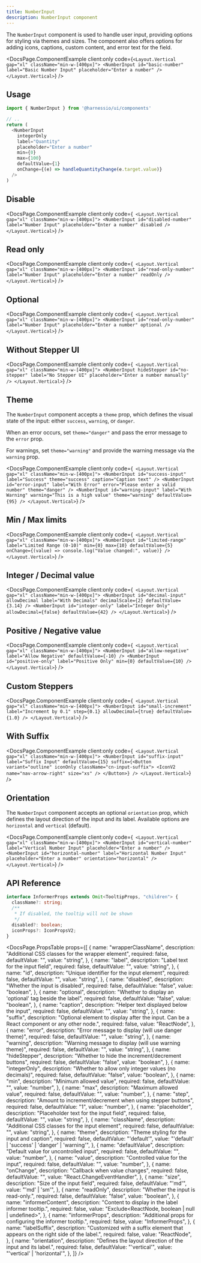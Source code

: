```yaml
---
title: NumberInput
description: NumberInput component
---
```


The `NumberInput` component is used to handle user input, providing options for styling via themes and sizes.
The component also offers options for adding icons, captions, custom content, and error text for the field.


<DocsPage.ComponentExample
  client:only
  code={`
  <Layout.Vertical gap="xl" className="min-w-[400px]">
    <NumberInput id="basic-number" label="Basic Number Input" placeholder="Enter a number" />
  </Layout.Vertical>
`}
/>

## Usage

```typescript jsx
import { NumberInput } from '@harnessio/ui/components'

// ..
return (
  <NumberInput
    integerOnly
    label="Quantity"
    placeholder="Enter a number"
    min={0}
    max={100}
    defaultValue={1}
    onChange={(e) => handleQuantityChange(e.target.value)}
  />
)
```

## Disable

<DocsPage.ComponentExample
  client:only
  code={`
  <Layout.Vertical gap="xl" className="min-w-[400px]">
    <NumberInput id="disabled-number" label="Number Input" placeholder="Enter a number" disabled />
  </Layout.Vertical>`}
/>

## Read only

<DocsPage.ComponentExample
  client:only
  code={`
  <Layout.Vertical gap="xl" className="min-w-[400px]">
    <NumberInput id="read-only-number" label="Number Input" placeholder="Enter a number" readOnly />
  </Layout.Vertical>`}
/>

## Optional

<DocsPage.ComponentExample
  client:only
  code={`
  <Layout.Vertical gap="xl" className="min-w-[400px]">
    <NumberInput id="read-only-number" label="Number Input" placeholder="Enter a number" optional />
  </Layout.Vertical>`}
/>

## Without Stepper UI

<DocsPage.ComponentExample
  client:only
  code={`
  <Layout.Vertical gap="xl" className="min-w-[400px]">
    <NumberInput
      hideStepper
      id="no-stepper"
      label="No Stepper UI"
      placeholder="Enter a number manually"
    />
  </Layout.Vertical>`}
/>

## Theme

The `NumberInput` component accepts a `theme` prop, which defines the visual state of the input: either `success`, `warning`, or `danger`.

When an error occurs, set `theme="danger"` and pass the error message to the `error` prop.

For warnings, set `theme="warning"` and provide the warning message via the `warning` prop.

<DocsPage.ComponentExample
  client:only
  code={`
  <Layout.Vertical gap="xl" className="min-w-[400px]">
    <NumberInput
      id="success-input"
      label="Success"
      theme="success"
      caption="Caption text"
    />
    <NumberInput
      id="error-input"
      label="With Error"
      error="Please enter a valid number"
      theme="danger"
    />
    <NumberInput
      id="warning-input"
      label="With Warning"
      warning="This is a high value"
      theme="warning"
      defaultValue={95}
    />
  </Layout.Vertical>`}
/>

## Min / Max limits

<DocsPage.ComponentExample
  client:only
  code={`
  <Layout.Vertical gap="xl" className="min-w-[400px]">
    <NumberInput
      id="limited-range"
      label="Limited Range (0-10)"
      min={0}
      max={10}
      defaultValue={5}
      onChange={(value) => console.log("Value changed:", value)}
    />
  </Layout.Vertical>`}
/>

## Integer / Decimal value

<DocsPage.ComponentExample
  client:only
  code={`
  <Layout.Vertical gap="xl" className="min-w-[400px]">
    <NumberInput
      id="decimal-input"
      allowDecimal
      label="With Decimals"
      decimalScale={2}
      defaultValue={3.14}
    />
    <NumberInput
      id="integer-only"
      label="Integer Only"
      allowDecimal={false}
      defaultValue={42}
    />
  </Layout.Vertical>`}
/>

## Positive / Negative value

<DocsPage.ComponentExample
  client:only
  code={`
  <Layout.Vertical gap="xl" className="min-w-[400px]">
    <NumberInput id="allow-negative" label="Allow Negative" defaultValue={-10} />
    <NumberInput
      id="positive-only"
      label="Positive Only"
      min={0}
      defaultValue={10}
    />
  </Layout.Vertical>`}
/>

## Custom Steppers

<DocsPage.ComponentExample
  client:only
  code={`
  <Layout.Vertical gap="xl" className="min-w-[400px]">
    <NumberInput
      id="small-increment"
      label="Increment by 0.1"
      step={0.1}
      allowDecimal={true}
      defaultValue={1.0}
    />
  </Layout.Vertical>`}
/>

## With Suffix

<DocsPage.ComponentExample
  client:only
  code={`
  <Layout.Vertical gap="xl" className="min-w-[400px]">
    <NumberInput
      id="suffix-input"
      label="Suffix Input"
      defaultValue={15}
      suffix={<Button variant="outline" iconOnly className="cn-input-suffix">
        <IconV2 name="nav-arrow-right" size="xs" />
      </Button>}
    />
  </Layout.Vertical>`}
/>

## Orientation

The `NumberInput` component accepts an optional `orientation` prop, which defines the layout direction of the input and its label.
Available options are `horizontal` and `vertical` (default).

<DocsPage.ComponentExample
  client:only
  code={`
  <Layout.Vertical gap="xl" className="min-w-[400px]">
    <NumberInput id="vertical-number" label="Vertical Number Input" placeholder="Enter a number" />
    <NumberInput id="horizontal-number" label="Horizontal Number Input" placeholder="Enter a number" orientation="horizontal" />
  </Layout.Vertical>`}
/>

## API Reference

```typescript
interface InformerProps extends Omit<TooltipProps, "children"> {
  className?: string;
  /**
   * If disabled, the tooltip will not be shown
   */
  disabled?: boolean;
  iconProps?: IconPropsV2;
}
```

<DocsPage.PropsTable
  props={[
    {
      name: "wrapperClassName",
      description: "Additional CSS classes for the wrapper element",
      required: false,
      defaultValue: "",
      value: "string",
    },
    {
      name: "label",
      description: "Label text for the input field",
      required: false,
      defaultValue: "",
      value: "string",
    },
    {
      name: "id",
      description: "Unique identifier for the input element",
      required: false,
      defaultValue: "",
      value: "string",
    },
    {
      name: "disabled",
      description: "Whether the input is disabled",
      required: false,
      defaultValue: "false",
      value: "boolean",
    },
    {
      name: "optional",
      description: "Whether to display an 'optional' tag beside the label",
      required: false,
      defaultValue: "false",
      value: "boolean",
    },
    {
      name: "caption",
      description: "Helper text displayed below the input",
      required: false,
      defaultValue: "",
      value: "string",
    },
    {
      name: "suffix",
      description:
        "Optional element to display after the input. Can be a React component or any other node.",
      required: false,
      value: "ReactNode",
    },
    {
      name: "error",
      description: "Error message to display (will use danger theme)",
      required: false,
      defaultValue: "",
      value: "string",
    },
    {
      name: "warning",
      description: "Warning message to display (will use warning theme)",
      required: false,
      defaultValue: "",
      value: "string",
    },
    {
      name: "hideStepper",
      description: "Whether to hide the increment/decrement buttons",
      required: false,
      defaultValue: "false",
      value: "boolean",
    },
    {
      name: "integerOnly",
      description: "Whether to allow only integer values (no decimals)",
      required: false,
      defaultValue: "false",
      value: "boolean",
    },
    {
      name: "min",
      description: "Minimum allowed value",
      required: false,
      defaultValue: "",
      value: "number",
    },
    {
      name: "max",
      description: "Maximum allowed value",
      required: false,
      defaultValue: "",
      value: "number",
    },
    {
      name: "step",
      description: "Amount to increment/decrement when using stepper buttons",
      required: false,
      defaultValue: "1",
      value: "number",
    },
    {
      name: "placeholder",
      description: "Placeholder text for the input field",
      required: false,
      defaultValue: "",
      value: "string",
    },
    {
      name: "className",
      description: "Additional CSS classes for the input element",
      required: false,
      defaultValue: "",
      value: "string",
    },
    {
      name: "theme",
      description: "Theme styling for the input and caption",
      required: false,
      defaultValue: "'default'",
      value: "'default' | 'success' | 'danger' | 'warning'",
    },
    {
      name: "defaultValue",
      description: "Default value for uncontrolled input",
      required: false,
      defaultValue: "",
      value: "number",
    },
    {
      name: "value",
      description: "Controlled value for the input",
      required: false,
      defaultValue: "",
      value: "number",
    },
    {
      name: "onChange",
      description: "Callback when value changes",
      required: false,
      defaultValue: "",
      value: "React.ChangeEventHandler<HTMLInputElement>",
    },
    {
      name: "size",
      description: "Size of the input field",
      required: false,
      defaultValue: "'md'",
      value: "'md' | 'sm'",
    },
    {
      name: "readOnly",
      description: "Whether the input is read-only.",
      required: false,
      defaultValue: "false",
      value: "boolean",
    },
    {
      name: "informerContent",
      description: "Content to display in the label informer tooltip.",
      required: false,
      value: "Exclude<ReactNode, boolean | null | undefined>",
    },
    {
      name: "informerProps",
      description: "Additional props for configuring the informer tooltip.",
      required: false,
      value: "InformerProps",
    },
    {
      name: "labelSuffix",
      description:
        "Customized with a suffix element that appears on the right side of the label.",
      required: false,
      value: "ReactNode",
    },
    {
      name: "orientation",
      description: "Defines the layout direction of the input and its label.",
      required: false,
      defaultValue: "'vertical'",
      value: "'vertical' | 'horizontal'",
    },
  ]}
/>
